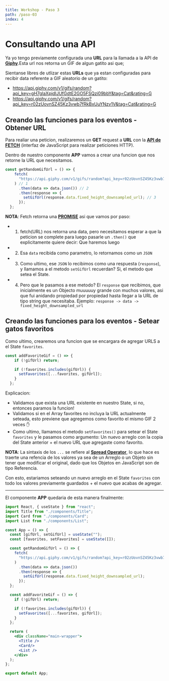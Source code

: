 ```yaml
---
title: Workshop - Paso 3
path: /paso-03
index: 4
---
```



# Consultando una API

Ya yo tengo previamente configurada una **URL** para la llamada a la API de [**Giphy**](https://giphy.com/).Esta url nos retorna un GIF de algun gatito asi que;

Sientanse libres de utlizar estas **URLs** que ya estan configuradas para recibir data referente a GIF aleatorio de un gatito:

- https://api.giphy.com/v1/gifs/random?api_key=gH7glaXpjdIJUfGdtE2GO5FSQzi09bbY&tag=Cat&rating=G
- https://api.giphy.com/v1/gifs/random?api_key=r02zUovnSZ45Kz3vwb7fRkBxUuYNzv1V&tag=Cat&rating=G

## Creando las funciones para los eventos - Obtener URL

Para realiar una peticion, realizaremos un **GET** request a **URL** con la [**API de FETCH**](https://developer.mozilla.org/es/docs/Web/API/Fetch_API/Utilizando_Fetch) (interfaz de JavaScript para realizar peticiones HTTP).

Dentro de nuestro componente **APP** vamos a crear una funcion que nos retorne la URL que necesitamos.

```jsx
const getRandomGifUrl = () => {
    fetch(
      "https://api.giphy.com/v1/gifs/random?api_key=r02zUovnSZ45Kz3vwb7fRkBxUuYNzv1V&tag=Cat&rating=G"
    ) // 1
      .then(data => data.json()) // 2
      .then(response => {
        setGifUrl(response.data.fixed_height_downsampled_url); // 3
      });
  };

```

**NOTA**: Fetch retorna una [**PROMISE**](https://developer.mozilla.org/es/docs/Web/JavaScript/Referencia/Objetos_globales/Promise) asi que vamos por paso:

- 1) fetch(URL) nos retorna una data, pero necesitamos esperar a que la peticion se complete para luego pasarle un `.then()` que explicitamente quiere decir: Que haremos luego
- 2) Esa `data` recibida como parametro, lo retornamos como un `JSON`
- 3) Como ultimo, ese `JSON` lo recibimos como una respuesta (`response`), y llamamos a el metodo `setGifUrl` recuerdan? Si, el metodo que setea el State.
- 4) Pero que le pasamos a ese metodo? El `response` que recibimos, que inicialmente es un Objecto muuuuuy grande con muchos valores, asi que fui anidando propiedad por propiedad hasta llegar a la URL de tipo string que necesitaba. Ejemplo: `response -> data -> fixed_height_downsampled_url`

## Creando las funciones para los eventos - Setear gatos favoritos

Como ultimo, crearemos una funcion que se encargara de agregar URLS a el State `favorites`.

```jsx
const addFavoriteGif = () => {
    if (!gifUrl) return;

    if (!favorites.includes(gifUrl)) {
      setFavorites([...favorites, gifUrl]);
    }
  };

```

Explicacion:
- Validamos que exista una URL existente en nuestro State, si no, entonces paramos la funcion!
- Validamos si en el Array favorites no incluya la URL actualmente seteada, esto previene que agregemos como favorito el mismo GIF 2 veces ✋
- Como ultimo, llamamos el metodo `setFavorites()` para setear el State `favorites` y le pasamos como argumento: Un nuevo arreglo con la copia del State anterior + el nuevo URL que agregaste como favorito.

**NOTA**: La sintaxis de los `...` se refiere al [**Spread Operator**](https://developer.mozilla.org/es/docs/Web/JavaScript/Referencia/Operadores/Spread_operator), lo que hace es traerte una refencia de los valores ya sea de un Arreglo o un Objeto sin tener que modificar el original, dado que los Objetos en JavaScript son de tipo Referencia.

Con esto, estariamos seteando un nuevo arreglo en el State `favorites` con todo los valores previamente guardados + el nuevo que acabas de agregar.

---

El componente **APP** quedaria de esta manera finalmente:

```jsx
import React, { useState } from "react";
import Title from "./components/Title";
import Card from "./components/Card";
import List from "./components/List";

const App = () => {
  const [gifUrl, setGifUrl] = useState("");
  const [favorites, setFavorites] = useState([]);

  const getRandomGifUrl = () => {
    fetch(
      "https://api.giphy.com/v1/gifs/random?api_key=r02zUovnSZ45Kz3vwb7fRkBxUuYNzv1V&tag=Cat&rating=G"
    )
      .then(data => data.json())
      .then(response => {
        setGifUrl(response.data.fixed_height_downsampled_url);
      });
  };

  const addFavoriteGif = () => {
    if (!gifUrl) return;

    if (!favorites.includes(gifUrl)) {
      setFavorites([...favorites, gifUrl]);
    }
  };

  return (
    <div className="main-wrapper">
      <Title />
      <Card/>
      <List />
    </div>
  );
};

export default App;



```